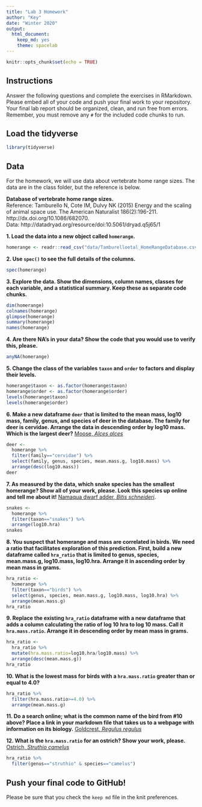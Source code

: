```yaml
---
title: "Lab 3 Homework"
author: "Key"
date: "Winter 2020"
output:
  html_document: 
    keep_md: yes
    theme: spacelab
---
```


```r
knitr::opts_chunk$set(echo = TRUE)
```

## Instructions
Answer the following questions and complete the exercises in RMarkdown. Please embed all of your code and push your final work to your repository. Your final lab report should be organized, clean, and run free from errors. Remember, you must remove any `#` for the included code chunks to run.  

## Load the tidyverse
```r
library(tidyverse)
```

## Data
For the homework, we will use data about vertebrate home range sizes. The data are in the class folder, but the reference is below.  

**Database of vertebrate home range sizes.**  
Reference: Tamburello N, Cote IM, Dulvy NK (2015) Energy and the scaling of animal space use. The American Naturalist 186(2):196-211. http://dx.doi.org/10.1086/682070.  
Data: http://datadryad.org/resource/doi:10.5061/dryad.q5j65/1  

**1. Load the data into a new object called `homerange`.**  
```r
homerange <- readr::read_csv("data/Tamburelloetal_HomeRangeDatabase.csv")
```

**2. Use `spec()` to see the full details of the columns.**  
```r
spec(homerange)
```

**3. Explore the data. Show the dimensions, column names, classes for each variable, and a statistical summary. Keep these as separate code chunks.**  
```r
dim(homerange)
colnames(homerange)
glimpse(homerange)
summary(homerange)
names(homerange)
```

**4. Are there NA's in your data? Show the code that you would use to verify this, please.**  
```r
anyNA(homerange)
```

**5. Change the class of the variables `taxon` and `order` to factors and display their levels.**  
```r
homerange$taxon <- as.factor(homerange$taxon)
homerange$order <- as.factor(homerange$order)
levels(homerange$taxon)
levels(homerange$order)
```

**6. Make a new dataframe `deer` that is limited to the mean mass, log10 mass, family, genus, and species of deer in the database. The family for deer is cervidae. Arrange the data in descending order by log10 mass. Which is the largest deer?**  [Moose, _Alces alces_](https://en.wikipedia.org/wiki/Moose)  
```r
deer <- 
  homerange %>% 
  filter(family=="cervidae") %>% 
  select(family, genus, species, mean.mass.g, log10.mass) %>% 
  arrange(desc(log10.mass))
deer
```

**7. As measured by the data, which snake species has the smallest homerange? Show all of your work, please. Look this species up online and tell me about it!** [Namaqua dwarf adder, _Bitis schneideri_](https://en.wikipedia.org/wiki/Bitis_schneideri).  
```r
snakes <- 
  homerange %>% 
  filter(taxon=="snakes") %>% 
  arrange(log10.hra)
snakes
```

**8. You suspect that homerange and mass are correlated in birds. We need a ratio that facilitates exploration of this prediction. First, build a new dataframe called `hra_ratio` that is limited to genus, species, mean.mass.g, log10.mass, log10.hra. Arrange it in ascending order by mean mass in grams.**  
```r
hra_ratio <- 
  homerange %>% 
  filter(taxon=="birds") %>% 
  select(genus, species, mean.mass.g, log10.mass, log10.hra) %>% 
  arrange(mean.mass.g)
hra_ratio
```

**9. Replace the existing `hra_ratio` dataframe with a new dataframe that adds a column calculating the ratio of log 10 hra to log 10 mass. Call it `hra.mass.ratio`. Arrange it in descending order by mean mass in grams.**  
```r
hra_ratio <- 
  hra_ratio %>% 
  mutate(hra.mass.ratio=log10.hra/log10.mass) %>% 
  arrange(desc(mean.mass.g))
hra_ratio
```

**10. What is the lowest mass for birds with a `hra.mass.ratio` greater than or equal to 4.0?**
```r
hra_ratio %>% 
  filter(hra.mass.ratio>=4.0) %>% 
  arrange(mean.mass.g)
```

**11. Do a search online; what is the common name of the bird from #10 above? Place a link in your markdown file that takes us to a webpage with information on its biology.**  [Goldcrest, _Regulus regulus_](https://en.wikipedia.org/wiki/Goldcrest)  

**12. What is the `hra.mass.ratio` for an ostrich? Show your work, please.**  [Ostrich, _Struthio camelus_](https://en.wikipedia.org/wiki/Ostrich)    
```r
hra_ratio %>% 
  filter(genus=="struthio" & species=="camelus")
```

## Push your final code to GitHub!
Please be sure that you check the `keep md` file in the knit preferences.   